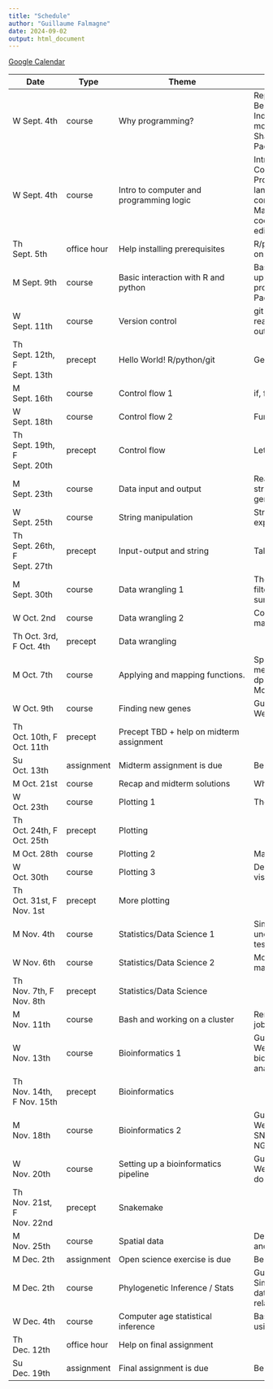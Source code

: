 ```yaml
---
title: "Schedule"
author: "Guillaume Falmagne"
date: 2024-09-02
output: html_document
---
```


[Google Calendar](https://calendar.google.com/calendar/u/1?cid=Y182NjA5NWU5ZTJkNjY3Y2Y2ZjQzMTdhMzU4Nzg2MTkwMDA0MDkyN2JkNWVjYjJlYTliOTgzOWUxZTI4OTFlZTM5QGdyb3VwLmNhbGVuZGFyLmdvb2dsZS5jb20)

| <span style="display: inline-block; width:90px">Date</span> | Type | <span style="display: inline-block; width:250px">Theme</span> | Content                                                                                                                      |
| ---------------------------- | ----------- | ----------------------------------------- | -----------------------------------------------------------------------------------------------------------------------------------------------------------------------------         |
| W  Sept. 4th                 | course      | Why programming?                          | Reproducible research, Bespoke custom analysis, Independence for creating models, Beautiful figures, Sharing analytical tools, Package ecosystem                                      |
| W  Sept. 4th                 | course      | Intro to computer and programming logic   | Intro to programming logic, Computers, Memory, Processors, Programming languages, Interpreted vs compiled languages, Machine code vs source code, Using text files, Text editor, IDE. |
| Th Sept. 5th                 | office hour | Help installing prerequisites             | R/python/Rstudio/VsCode/git on your machine                                                                                                                                           |
| M  Sept. 9th                 | course      | Basic interaction with R and python       | Basic programming; Setting up R, python and your project; Variables; Maths; Packages                                                                                   |
| W  Sept. 11th                | course      | Version control                           | git basics, project discipline, read only data, write only outputs.                                                                                                                   |
| Th Sept. 12th, F Sept. 13th  | precept     | Hello World! R/python/git                 | Getting a working setup                                                                                                                                                              |
| M  Sept. 16th                | course      | Control flow 1                            | if, for, while...                                                                                                                                                                     |
| W  Sept. 18th                | course      | Control flow 2                            | Functions and environments                                                                                                                                                            |
| Th Sept. 19th, F Sept. 20th  | precept     | Control flow                              | Let's start to actually code                                                                                                                                                                            |
| M  Sept. 23th                | course      | Data input and output                     | Reading data from file, data-structures for ecological and genomics data                                                                                                              |
| W  Sept. 25th                | course      | String manipulation                       | Strings and regular expressions                                                                                                                                                       |
| Th Sept. 26th, F Sept. 27th  | precept     | Input-output and string                   | Talking with your program                                                                                                                                                            |
| M  Sept. 30th                | course      | Data wrangling 1                          | The verbs of data wrangling: filter, select, mutate, summarize, joins...                                                                                                              |
| W  Oct.  2nd                 | course      | Data wrangling 2                          | Complex sequences of data manipulation                                                                                                                                                |
| Th Oct.  3rd,  F Oct.  4th   | precept     | Data wrangling                            |                                                                                                                                                                                 |
| M  Oct.  7th                 | course      | Applying and mapping functions.           | Split-apply-combine methods; apply family, plyr, dplyr, map, purrr. Modularizing code.                                                                                                                             |
| W  Oct.  9th                 | course      | Finding new genes                         | Guest Lecture (Cara Weisman)                                                                                                                                                                                   |
| Th Oct.  10th, F Oct.  11th  | precept     | Precept TBD + help on midterm assignment  |           
| Su Oct.  13th                | assignment  | Midterm assignment is due                 | Be on time, 11:59pm!                                                                                                                                                                  |
| M  Oct.  21st                | course      | Recap and midterm solutions               | What have you learned?                                                                                                                                                                |
| W  Oct.  23th                | course      | Plotting 1                                | The grammar of graphics                                                                                                                                                               |
| Th Oct.  24th, F Oct.  25th  | precept     | Plotting                                  |                                                                                                                                                                                                      |
| M  Oct.  28th                | course      | Plotting 2                                | Making plots pretty                                                                                                                                                                   |
| W  Oct.  30th                | course      | Plotting 3                                | Designing good visualizations                                                                                                                                                         |
| Th Oct.  31st, F Nov.  1st   | precept     | More plotting                             |                                                                                                                                                                                    |
| M  Nov.  4th                 | course      | Statistics/Data Science 1                 | Simple models, uncertainties, hypothesis testing                                                                                                              |
| W  Nov.  6th                 | course      | Statistics/Data Science 2                 | Models, regressions and machine learning                                                                                                                      |
| Th Nov.  7th,  F Nov.  8th   | precept     | Statistics/Data Science                   |                                                                                                                                                                                                 |
| M  Nov.  11th                | course      | Bash and working on a cluster             | Remote file, parallelization, job management                                                                                                                                                        |
| W  Nov.  13th                | course      | Bioinformatics 1                          | Guest lecture (Andrew Webb). Objectives of bioinformatic sequence analysis and available tools                                                                                                                     |
| Th Nov.  14th, F Nov.  15th  | precept     | Bioinformatics                            |                                                                                                                                                                       |
| M  Nov.  18th                | course      | Bioinformatics 2                          | Guest lecture (Andrew Webb). Working through a SNP calling pipeline with NGS data                                                                                                                                  |
| W  Nov.  20th                | course      | Setting up a bioinformatics pipeline      | Guest lecture (Andrew Webb). Using snakemake to do real work                                                                                                                                                       |
| Th Nov.  21st, F Nov.  22nd  | precept     | Snakemake                                 |                                                                                                                                                                              |
| M  Nov.  25th                | course      | Spatial data                              | Dealing with shape formats and making maps                                                                                                                                            |
| M  Dec.  2th                 | assignment  | Open science exercise is due              | Be on time! |
| M  Dec.  2th                 | course      | Phylogenetic Inference / Stats            | Guest lecture (Tiago Simoes). Using sequence data to uncover evolutionary relations                                                                                                                                 |
| W  Dec.  4th                 | course      | Computer age statistical inference        | Basic hypothesis testing using permutations                                                                                                                                           |
| Th Dec.  12th                 | office hour | Help on final assignment                  |                                                                                                                                                                                       |
| Su Dec.  19th                | assignment  | Final assignment is due                   | Be on time, 11:59pm!                                                                                                                                                                  |
